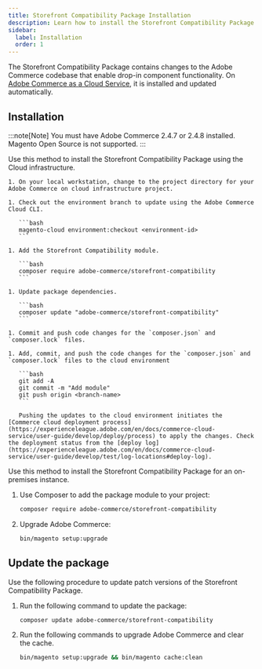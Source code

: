 ```yaml
---
title: Storefront Compatibility Package Installation
description: Learn how to install the Storefront Compatibility Package.
sidebar:
  label: Installation
  order: 1
---
```



The Storefront Compatibility Package contains changes to the Adobe Commerce codebase that enable drop-in component functionality. On [Adobe Commerce as a Cloud Service](https://experienceleague.adobe.com/en/docs/commerce/cloud-service/overview), it is installed and updated automatically.

## Installation

:::note[Note]
You must have Adobe Commerce 2.4.7 or 2.4.8 installed. Magento Open Source is not supported.
:::

<Tabs>
  <TabItem label="Cloud infrastructure">

Use this method to install the Storefront Compatibility Package using the Cloud infrastructure.

    1. On your local workstation, change to the project directory for your Adobe Commerce on cloud infrastructure project.

    1. Check out the environment branch to update using the Adobe Commerce Cloud CLI.

       ```bash
       magento-cloud environment:checkout <environment-id>
       ```

    1. Add the Storefront Compatibility module.

       ```bash
       composer require adobe-commerce/storefront-compatibility
       ```

    1. Update package dependencies.

       ```bash
       composer update "adobe-commerce/storefront-compatibility"
       ```

    1. Commit and push code changes for the `composer.json` and `composer.lock` files.

    1. Add, commit, and push the code changes for the `composer.json` and `composer.lock` files to the cloud environment

       ```bash
       git add -A
       git commit -m "Add module"
       git push origin <branch-name>
       ```

       Pushing the updates to the cloud environment initiates the [Commerce cloud deployment process](https://experienceleague.adobe.com/en/docs/commerce-cloud-service/user-guide/develop/deploy/process) to apply the changes. Check the deployment status from the [deploy log](https://experienceleague.adobe.com/en/docs/commerce-cloud-service/user-guide/develop/test/log-locations#deploy-log).

  </TabItem>
  
  <TabItem label="On premises">

Use this method to install the Storefront Compatibility Package for an on-premises instance.

1. Use Composer to add the package module to your project:

   ```bash
   composer require adobe-commerce/storefront-compatibility
   ```

1. Upgrade Adobe Commerce:

   ```bash
   bin/magento setup:upgrade
   ```

  </TabItem>

</Tabs>

## Update the package

Use the following procedure to update patch versions of the Storefront Compatibility Package.

1. Run the following command to update the package:

   ```bash
   composer update adobe-commerce/storefront-compatibility
   ```

1. Run the following commands to upgrade Adobe Commerce and clear the cache.

   ```bash
   bin/magento setup:upgrade && bin/magento cache:clean
   ```
